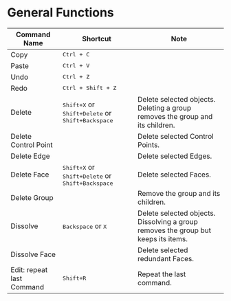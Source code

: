 
# General Functions

| Command Name              | Shortcut                                          | Note                                                                               |
| ------------------------- | ------------------------------------------------- | ---------------------------------------------------------------------------------- |
| Copy                      | <kbd>Ctrl + C</kbd>                               |                                                                                    |
| Paste                     | <kbd>Ctrl + V</kbd>                               |                                                                                    |
| Undo                      | <kbd>Ctrl + Z</kbd>                               |                                                                                    |
| Redo                      | <kbd>Ctrl + Shift + Z</kbd>                       |                                                                                    |
| Delete                    | <kbd>Shift+X</kbd> or <kbd>Shift+Delete</kbd> or <kbd>Shift+Backspace</kbd> | Delete selected objects. Deleting a group removes the group and its children. |
| Delete Control Point      |                                                   | Delete selected Control Points.                                                    |
| Delete Edge               |                                                   | Delete selected Edges.                                                             |
| Delete Face               | <kbd>Shift+X</kbd> or <kbd>Shift+Delete</kbd> or <kbd>Shift+Backspace</kbd> | Delete selected Faces.                                    |
| Delete Group              |                                                   | Remove the group and its children.                                                 |
| Dissolve                  | <kbd>Backspace</kbd> or <kbd>X</kbd>              | Delete selected objects. Dissolving a group removes the group but keeps its items. |
| Dissolve Face             |                                                   | Delete selected redundant Faces.                                                   |
| Edit: repeat last Command | <kbd>Shift+R</kbd>                              | Repeat the last command.                                                           |

